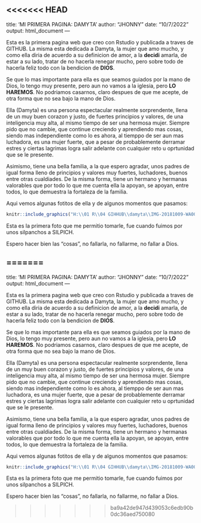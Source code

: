 <<<<<<< HEAD
---
title: 'MI PRIMERA PAGINA: DAMYTA'
author: "JHONNY"
date: "10/7/2022"
output: html_document
---
 
 
Esta es la primera pagina web que creo con Rstudio y publicada a traves de GITHUB. La misma esta dedicada a Damyta, la mujer que amo mucho, y como ella diria de acuerdo a su definicion de amor, a la **decidi** amarla, de estar a su lado, tratar de no hacerla renegar mucho, pero sobre todo de hacerla feliz todo con la bendicion de **DIOS**.

Se que lo mas importante para ella es que seamos guiados por la mano de Dios, lo tengo muy presente, pero aun no vamos a la iglesia, pero **LO HAREMOS**. No podriamos casarnos, claro despues de que me acepte, de otra forma que no sea bajo la mano de Dios.

Ella (Damyta) es una persona espectacular realmente sorprendente, llena de un muy buen corazon y justo, de fuertes principios y valores, de una inteligencia muy alta, al mismo tiempo de ser una hermosa mujer. Siempre pido que no cambie, que continue creciendo y aprendiendo mas cosas, siendo mas independiente como lo es ahora, al tiemppo de ser aun mas luchadora, es una mujer fuerte, que a pesar de probablemente derramar estres y ciertas lagrimas logra salir adelante con cualquier reto u oprtunidad que se le presente.

Asimismo, tiene una bella familia, a la que espero agradar, unos padres de igual forma lleno de principios y valores muy fuertes, luchadores, buenos entre otras cualdiades. De la misma forma, tiene un hermano y hermanas valorables que por todo lo que me cuenta ella la apoyan, se apoyan, entre todos, lo que demuestra la fortaleza de la familia.

Aqui vemos algunas fotitos de ella y de algunos momentos que pasamos:


```r
knitr::include_graphics("H:\\01 R\\04 GIHHUB\\damyta\\IMG-20181009-WA0002.jpg")

```

Esta es la primera foto que me permitio tomarle, fue cuando fuimos por unos silpanchos a SILPICH.


Espero hacer bien las "cosas", no fallarla, no fallarme, no fallar a Dios.











=======
---
title: 'MI PRIMERA PAGINA: DAMYTA'
author: "JHONNY"
date: "10/7/2022"
output: html_document
---
 
 
Esta es la primera pagina web que creo con Rstudio y publicada a traves de GITHUB. La misma esta dedicada a Damyta, la mujer que amo mucho, y como ella diria de acuerdo a su definicion de amor, a la **decidi** amarla, de estar a su lado, tratar de no hacerla renegar mucho, pero sobre todo de hacerla feliz todo con la bendicion de **DIOS**.

Se que lo mas importante para ella es que seamos guiados por la mano de Dios, lo tengo muy presente, pero aun no vamos a la iglesia, pero **LO HAREMOS**. No podriamos casarnos, claro despues de que me acepte, de otra forma que no sea bajo la mano de Dios.

Ella (Damyta) es una persona espectacular realmente sorprendente, llena de un muy buen corazon y justo, de fuertes principios y valores, de una inteligencia muy alta, al mismo tiempo de ser una hermosa mujer. Siempre pido que no cambie, que continue creciendo y aprendiendo mas cosas, siendo mas independiente como lo es ahora, al tiemppo de ser aun mas luchadora, es una mujer fuerte, que a pesar de probablemente derramar estres y ciertas lagrimas logra salir adelante con cualquier reto u oprtunidad que se le presente.

Asimismo, tiene una bella familia, a la que espero agradar, unos padres de igual forma lleno de principios y valores muy fuertes, luchadores, buenos entre otras cualdiades. De la misma forma, tiene un hermano y hermanas valorables que por todo lo que me cuenta ella la apoyan, se apoyan, entre todos, lo que demuestra la fortaleza de la familia.

Aqui vemos algunas fotitos de ella y de algunos momentos que pasamos:


```{r echo=FALSE, out.width = "400px", out.height="450px",fig.align='center', warning = FALSE, message = FALSE}
knitr::include_graphics("H:\\01 R\\04 GIHHUB\\damyta\\IMG-20181009-WA0002.jpg")

```

Esta es la primera foto que me permitio tomarle, fue cuando fuimos por unos silpanchos a SILPICH.


Espero hacer bien las "cosas", no fallarla, no fallarme, no fallar a Dios.











>>>>>>> ba9a42de947d439053c6edb90b0dc36aed750080
